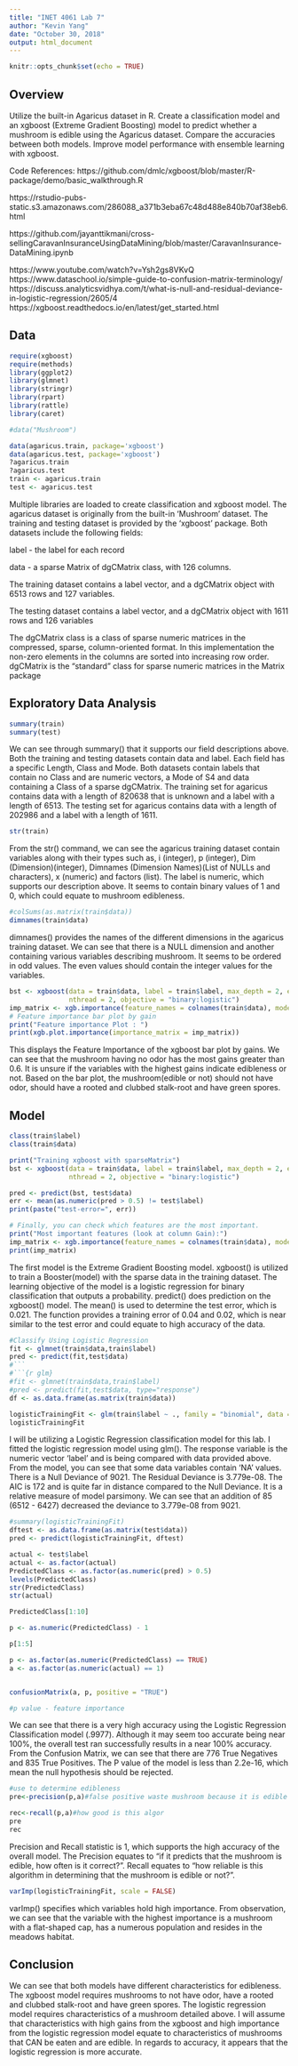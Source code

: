 ---
title: "INET 4061 Lab 7"
author: "Kevin Yang"
date: "October 30, 2018"
output: html_document
---

```{r setup, include=FALSE}
knitr::opts_chunk$set(echo = TRUE)
```

## Overview
Utilize the built-in Agaricus dataset in R. Create a classification model and an xgboost (Extreme Gradient Boosting) model to predict whether a mushroom is edible using the Agaricus dataset.  Compare the accuracies between both models. Improve model performance with ensemble learning with xgboost.    


Code References:
https://github.com/dmlc/xgboost/blob/master/R-package/demo/basic_walkthrough.R

https://rstudio-pubs-static.s3.amazonaws.com/286088_a371b3eba67c48d488e840b70af38eb6.html

https://github.com/jayanttikmani/cross-sellingCaravanInsuranceUsingDataMining/blob/master/CaravanInsurance-DataMining.ipynb

https://www.youtube.com/watch?v=Ysh2gs8VKvQ
https://www.dataschool.io/simple-guide-to-confusion-matrix-terminology/
https://discuss.analyticsvidhya.com/t/what-is-null-and-residual-deviance-in-logistic-regression/2605/4
https://xgboost.readthedocs.io/en/latest/get_started.html

## Data
```{r data}
require(xgboost)
require(methods)
library(ggplot2)
library(glmnet)
library(stringr)
library(rpart)
library(rattle)
library(caret)

#data("Mushroom")

data(agaricus.train, package='xgboost')
data(agaricus.test, package='xgboost')
?agaricus.train
?agaricus.test
train <- agaricus.train
test <- agaricus.test
```
Multiple libraries are loaded to create classification and xgboost model. The agaricus dataset is originally from the built-in 'Mushroom' dataset. The training and testing dataset is provided by the 'xgboost' package. Both datasets include the following fields:  

label - the label for each record

data - a sparse Matrix of dgCMatrix class, with 126 columns.

The training dataset contains a label vector, and a dgCMatrix object with 6513 rows and 127 variables.

The testing dataset contains a label vector, and a dgCMatrix object with 1611 rows and 126 variables

The dgCMatrix class is a class of sparse numeric matrices in the compressed, sparse, column-oriented format. In this implementation the non-zero elements in the columns are sorted into increasing row order. dgCMatrix is the "standard" class for sparse numeric matrices in the Matrix package

## Exploratory Data Analysis
```{r summ}
summary(train)
summary(test)
```
We can see through summary() that it supports our field descriptions above. Both the training and testing datasets contain data and label. Each field has a specific Length, Class and Mode.  Both datasets contain labels that contain no Class and are numeric vectors, a Mode of S4 and data containing a Class of a sparse dgCMatrix. The training set for agaricus contains data with a length of 820638 that is unknown and a label with a length of 6513. The testing set for agaricus contains data with a length of 202986 and a label with a length of 1611.
```{r struct}
str(train)
```
From the str() command, we can see the agaricus training dataset contain variables along with their types such as, i (integer), p (integer), Dim (Dimension)(integer), Dimnames (Dimension Names)(List of NULLs and characters), x (numeric) and factors (list). The label is numeric, which supports our description above. It seems to contain binary values of 1 and 0, which could equate to mushroom edibleness.

```{r dim}
#colSums(as.matrix(train$data))
dimnames(train$data)
```
dimnames() provides the names of the different dimensions in the agaricus training dataset. We can see that there is a NULL dimension and another containing various variables describing mushroom. It seems to be ordered in odd values. The even values should contain the integer values for the variables. 

```{r XGFeatureplot}
bst <- xgboost(data = train$data, label = train$label, max_depth = 2, eta = 1, nrounds = 2,
               nthread = 2, objective = "binary:logistic")
imp_matrix <- xgb.importance(feature_names = colnames(train$data), model = bst)
# Feature importance bar plot by gain
print("Feature importance Plot : ")
print(xgb.plot.importance(importance_matrix = imp_matrix))

````
This displays the Feature Importance of the xgboost bar plot by gains. We can see that the mushroom having no odor has the most gains greater than 0.6.  It is unsure if the variables with the highest gains indicate edibleness or not. Based on the bar plot, the mushroom(edible or not) should not have odor, should have a rooted and clubbed stalk-root and have green spores. 

## Model

```{r XGBoost}
class(train$label)
class(train$data)

print("Training xgboost with sparseMatrix")
bst <- xgboost(data = train$data, label = train$label, max_depth = 2, eta = 1, nrounds = 2,
               nthread = 2, objective = "binary:logistic")

pred <- predict(bst, test$data)
err <- mean(as.numeric(pred > 0.5) != test$label)
print(paste("test-error=", err))

# Finally, you can check which features are the most important.
print("Most important features (look at column Gain):")
imp_matrix <- xgb.importance(feature_names = colnames(train$data), model = bst)
print(imp_matrix)

```
The first model is the Extreme Gradient Boosting model. xgboost() is utilized to train a Booster(model) with the sparse data in the training dataset. The learning objective of the model is a logistic regression for binary classification that outputs a probability. predict() does prediction on the xgboost() model. The mean() is used to determine the test error, which is 0.021. 
The function provides a training error of 0.04 and 0.02, which is near similar to the test error and could equate to high accuracy of the data. 


```{r LOGREGglmnet}
#Classify Using Logistic Regression
fit <- glmnet(train$data,train$label)
pred <- predict(fit,test$data)
#```
#```{r glm}
#fit <- glmnet(train$data,train$label)
#pred <- predict(fit,test$data, type="response")
df <- as.data.frame(as.matrix(train$data))

logisticTrainingFit <- glm(train$label ~ ., family = "binomial", data = df)
logisticTrainingFit
```
I will be utilizing a Logistic Regression classification model for this lab. I fitted the logistic regression model using glm(). The response variable is the numeric vector 'label' and is being compared with data provided above. From the model, you can see that some data variables contain 'NA' values. There is a Null Deviance of 9021. The Residual Deviance is 3.779e-08. The AIC is 172 and is quite far in distance compared to the Null Deviance. It is a relative measure of model parsimony. We can see that an addition of 85 (6512 - 6427) decreased the deviance to 3.779e-08 from 9021. 

```{r LogRegContinued}
#summary(logisticTrainingFit)
dftest <- as.data.frame(as.matrix(test$data))
pred <- predict(logisticTrainingFit, dftest)

actual <- test$label
actual <- as.factor(actual)
PredictedClass <- as.factor(as.numeric(pred) > 0.5)
levels(PredictedClass)
str(PredictedClass)
str(actual)

PredictedClass[1:10]

p <- as.numeric(PredictedClass) - 1

p[1:5]

p <- as.factor(as.numeric(PredictedClass) == TRUE)
a <- as.factor(as.numeric(actual) == 1)


confusionMatrix(a, p, positive = "TRUE")

#p value - feature importance
```
We can see that there is a very high accuracy using the Logistic Regression Classification model (.9977). Although it may seem too accurate being near 100%, the overall test ran successfully results in a near 100% accuracy. From the Confusion Matrix, we can see that there are 776 True Negatives and 835 True Positives. The P value of the model is less than 2.2e-16, which mean the null hypothesis should be rejected.   
```{r Precision and recall}
#use to determine edibleness
pre<-precision(p,a)#false positive waste mushroom because it is edible

rec<-recall(p,a)#how good is this algor
pre
rec
```
Precision and Recall statistic is 1, which supports the high accuracy of the overall model. The Precision equates to "if it predicts that the mushroom is edible, how often is it correct?". Recall equates to "how reliable is this algorithm in determining that the mushroom is edible or not?".

```{r}
varImp(logisticTrainingFit, scale = FALSE)
```
varImp() specifies which variables hold high importance. From observation, we can see that the variable with the highest importance is a mushroom with a flat-shaped cap, has a numerous population and resides in the meadows habitat. 

## Conclusion
We can see that both models have different characteristics for edibleness. The xgboost model requires mushrooms to not have odor, have a rooted and clubbed stalk-root and have green spores. The logistic regression model requires characteristics of a mushroom detailed above. I will assume that characteristics with high gains from the xgboost and high importance from the logistic regression model equate to characteristics of mushrooms that CAN be eaten and are edible. In regards to accuracy, it appears that the logistic regression is more accurate. 



